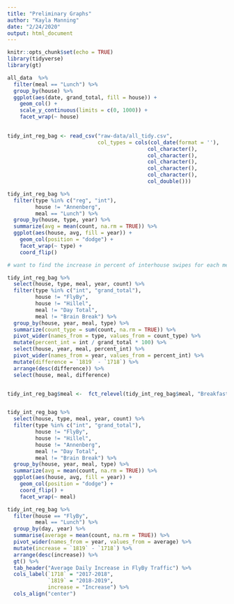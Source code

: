 ```yaml
---
title: "Preliminary Graphs"
author: "Kayla Manning"
date: "2/24/2020"
output: html_document
---
```


```r

knitr::opts_chunk$set(echo = TRUE)
library(tidyverse)
library(gt)
```



```r
all_data  %>% 
  filter(meal == "Lunch") %>% 
  group_by(house) %>% 
  ggplot(aes(date, grand_total, fill = house)) +
    geom_col() +
    scale_y_continuous(limits = c(0, 1000)) +
    facet_wrap(~ house)
  
```

```r
tidy_int_reg_bag <- read_csv("raw-data/all_tidy.csv",
                             col_types = cols(col_date(format = ''),
                                             col_character(),
                                             col_character(),
                                             col_character(),
                                             col_character(),
                                             col_character(),
                                             col_double()))

tidy_int_reg_bag %>% 
  filter(type %in% c("reg", "int"),
         house != "Annenberg",
         meal == "Lunch") %>% 
  group_by(house, type, year) %>% 
  summarize(avg = mean(count, na.rm = TRUE)) %>% 
  ggplot(aes(house, avg, fill = year)) +
    geom_col(position = "dodge") +
    facet_wrap(~ type) +
    coord_flip()
```

```r

# want to find the increase in percent of interhouse swipes for each meal week

tidy_int_reg_bag %>%
  select(house, type, meal, year, count) %>% 
  filter(type %in% c("int", "grand_total"),
         house != "FlyBy",
         house != "Hillel",
         meal != "Day Total",
         meal != "Brain Break") %>% 
  group_by(house, year, meal, type) %>% 
  summarize(count_type = sum(count, na.rm = TRUE)) %>% 
  pivot_wider(names_from = type, values_from = count_type) %>% 
  mutate(percent_int = int / grand_total * 100) %>% 
  select(house, year, meal, percent_int) %>% 
  pivot_wider(names_from = year, values_from = percent_int) %>% 
  mutate(difference = `1819` - `1718`) %>% 
  arrange(desc(difference)) %>% 
  select(house, meal, difference)


tidy_int_reg_bag$meal <-  fct_relevel(tidy_int_reg_bag$meal, "Breakfast", "Lunch", "Dinner")


tidy_int_reg_bag %>%
  select(house, type, meal, year, count) %>% 
  filter(type %in% c("int", "grand_total"),
         house != "FlyBy",
         house != "Hillel",
         house != "Annenberg",
         meal != "Day Total",
         meal != "Brain Break") %>% 
  group_by(house, year, meal, type) %>% 
  summarize(avg = mean(count, na.rm = TRUE)) %>% 
  ggplot(aes(house, avg, fill = year)) +
    geom_col(position = "dodge") +
    coord_flip() +
    facet_wrap(~ meal)


```

```r
tidy_int_reg_bag %>% 
  filter(house == "FlyBy",
         meal == "Lunch") %>% 
  group_by(day, year) %>% 
  summarise(average = mean(count, na.rm = TRUE)) %>% 
  pivot_wider(names_from = year, values_from = average) %>% 
  mutate(increase = `1819` - `1718`) %>% 
  arrange(desc(increase)) %>% 
  gt() %>% 
  tab_header("Average Daily Increase in FlyBy Traffic") %>% 
  cols_label(`1718` = "2017-2018",
             `1819` = "2018-2019",
             increase = "Increase") %>% 
  cols_align("center")
```

